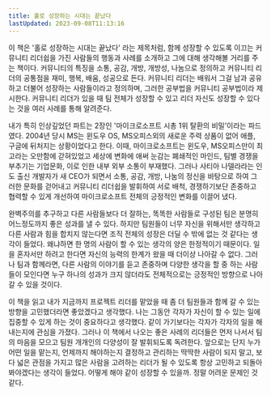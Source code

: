 ```yaml
---
title: 홀로 성장하는 시대는 끝났다
lastUpdated: 2023-09-08T11:13:16
---
```



<Bookmark url="https://search.shopping.naver.com/book/catalog/32466682728" description="커뮤니티 리더들은 우리가 기존에 중요하게 생각했던 학벌이나 경력이 화려하지 않음에도 불구하고, 세계 최고 IT 기업에서 원하는 인재로 성장한 이들이다. 이 책은 이들이 어떻게 마이크로소프트, 아마존, 구글 등의 기업들이 주목하는 인재로 성장할 수 있었는지를 생생한 사례를 통해서 보여주고 있다."/>

이 책은 '홀로 성장하는 시대는 끝났다' 라는 제목처럼, 함께 성장할 수 있도록 이끄는 커뮤니티 리더쉽을 가진 사람들의 행동과 사례를 소개하고 그에 대해 생각해볼 거리를 주는 책이다. 커뮤니티의 특징을 소통, 공감, 개방, 개방성, 나눔으로 정의하고 커뮤니티 리더의 공통점을 재미, 행복, 배움, 성공으로 든다. 커뮤니티 리더는 배워서 그걸 남과 공유하고 더불어 성장하는 사람들이라고 정의하며, 그러한 공부법을 커뮤니티 공부법이라 제시한다. 커뮤니티 리더가 있을 때 팀 전체가 성장할 수 있고 리더 자신도 성장할 수 있다는 것을 여러 사례를 통해 알려준다.

내가 특히 인상깊었던 파트는 2장인 '마이크로소프트 시총 1위 탈환의 비밀'이라는 파드였다. 2004년 당시 MS는 윈도우 OS, MS오피스외의 새로운 주력 상품이 없어 애플, 구글에 뒤처지는 상황이었다고 한다. 이때, 마이크로소프트는 윈도우, MS오피스만이 최고라는 오만함에 갇혀있었고 세상에 변화에 애써 눈감는 폐쇄적인 마인드, 팀별 경쟁을 부추기는 기업문화, 이로 인한 내부 외부 소통이 부재했다. 그러나 사티아 나델라라는 인도 출신 개발자가 새 CEO가 되면서 소통, 공감, 개방, 나눔의 정신을 바탕으로 하여 그러한 문화를 걷어내고 커뮤니티 리더쉽을 발휘하여 서로 배척, 경쟁하기보단 존중하고 협력할 수 있게 개선하여 마이크로소프트 전체의 긍정적인 변화를 이끌어 냈다.

완벽주의를 추구하고 다른 사람들보다 더 잘하는, 똑똑한 사람들로 구성된 팀은 분명히 어느정도까지 좋은 성과를 낼 수 있다. 하지만 팀원들이 너무 자신을 위해서만 생각하고 다른 사람과 힘을 합치지 않는다면 조직 전체의 성장은 더딜 수 밖에 없는 것 같다는 생각이 들었다. 왜냐하면 한 명의 사람이 할 수 있는 생각의 양은 한정적이기 때문이다. 일을 혼자서만 하려고 한다면 자신의 능력의 한계가 왔을 때 더이상 나아갈 수 없다. 그러나 팀과 함께라면, 다른 사람의 이야기를 듣고 존중하며 다양한 생각을 할 중 하는 사람들이 모인다면 누구 하나의 성과가 크지 않더라도 전체적으로는 긍정적인 방향으로 나아갈 수 있을 것이다.

이 책을 읽고 내가 지금까지 프로젝트 리더를 맡았을 때 좀 더 팀원들과 함께 갈 수 있는 방향을 고민했더라면 좋았겠다고 생각했다. 나는 그동안 각자가 자신이 할 수 있는 일에 집중할 수 있게 하는 것이 중요하다고 생각했다. 같이 가기보다는 각자가 각자의 일을 해내는지에 관심을 가졌다. 그러나 이 책에서 나오는 좋은 사례의 리더들은 먼저 나서서 팀의 마음을 모으고 팀원 개개인의 다양성이 잘 발휘되도록 독려한다. 앞으로는 단지 누가 어떤 일을 맡는지, 언제까지 해야하는지 결정하고 관리하는 딱딱한 사람이 되지 말고, 보다 넓은 관점을 가지고 많은 사람을 고려하는 리더가 될 수 있도록 항상 고민하고 되돌아봐야겠다는 생각이 들었다. 어떻게 해야 같이 성장할 수 있을까. 정말 어려운 문제인 것 같다.